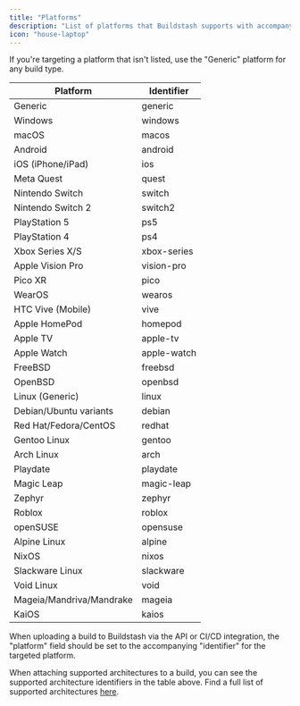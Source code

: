 ```yaml
---
title: "Platforms"
description: "List of platforms that Buildstash supports with accompanying identifier."
icon: "house-laptop"
---
```


If you're targeting a platform that isn't listed, use the "Generic" platform for any build type.


| Platform                 | Identifier  |
| ------------------------ | ----------- |
| Generic                  | generic     |
| Windows                  | windows     |
| macOS                    | macos       |
| Android                  | android     |
| iOS (iPhone/iPad)        | ios         |
| Meta Quest               | quest       |
| Nintendo Switch          | switch      |
| Nintendo Switch 2        | switch2     |
| PlayStation 5            | ps5         |
| PlayStation 4            | ps4         |
| Xbox Series X/S          | xbox-series |
| Apple Vision Pro         | vision-pro  |
| Pico XR                  | pico        |
| WearOS                   | wearos      |
| HTC Vive (Mobile)        | vive        |
| Apple HomePod            | homepod     |
| Apple TV                 | apple-tv    |
| Apple Watch              | apple-watch |
| FreeBSD                  | freebsd     |
| OpenBSD                  | openbsd     |
| Linux (Generic)          | linux       |
| Debian/Ubuntu variants   | debian      |
| Red Hat/Fedora/CentOS    | redhat      |
| Gentoo Linux             | gentoo      |
| Arch Linux               | arch        |
| Playdate                 | playdate    |
| Magic Leap               | magic-leap  |
| Zephyr                   | zephyr      |
| Roblox                   | roblox      |
| openSUSE                 | opensuse    |
| Alpine Linux             | alpine      |
| NixOS                    | nixos       |
| Slackware Linux          | slackware   |
| Void Linux               | void        |
| Mageia/Mandriva/Mandrake | mageia      |
| KaiOS                    | kaios       |


When uploading a build to Buildstash via the API or CI/CD integration, the "platform" field should be set to the accompanying "identifier" for the targeted platform.

When attaching supported architectures to a build, you can see the supported architecture identifiers in the table above. Find a full list of supported architectures [here](/data/architectures).